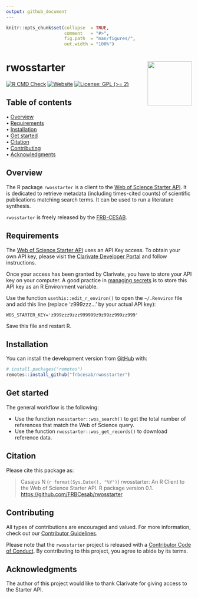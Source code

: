 ```yaml
---
output: github_document
---
```


<!-- README.md is generated from README.Rmd. Please edit that file -->


```r
knitr::opts_chunk$set(collapse  = TRUE,
                      comment   = "#>",
                      fig.path  = "man/figures/",
                      out.width = "100%")
```



rwosstarter <img src="man/figures/package-sticker.png" align="right" style="float:right; height:120px;"/>
=========================================================

<!-- badges: start -->
[![R CMD Check](https://github.com/frbcesab/rwosstarter/actions/workflows/R-CMD-check.yaml/badge.svg)](https://github.com/frbcesab/rwosstarter/actions/workflows/R-CMD-check.yaml)
[![Website](https://github.com/frbcesab/rwosstarter/actions/workflows/pkgdown.yaml/badge.svg)](https://github.com/frbcesab/rwosstarter/actions/workflows/pkgdown.yaml)
[![License: GPL (>= 2)](https://img.shields.io/badge/License-GPL%20%28%3E%3D%202%29-blue.svg)](https://choosealicense.com/licenses/gpl-2.0/)
<!-- badges: end -->


## Table of contents

<p align="left">
  • <a href="#overview">Overview</a><br>
  • <a href="#requirements">Requirements</a><br>
  • <a href="#installation">Installation</a><br>
  • <a href="#get-started">Get started</a><br>
  • <a href="#citation">Citation</a><br>
  • <a href="#contributing">Contributing</a><br>
  • <a href="#acknowledgments">Acknowledgments</a>
</p>


## Overview

The R package `rwosstarter` is a client to the 
[Web of Science Starter API](https://developer.clarivate.com/apis/wos-starter).
It is dedicated to retrieve metadata (including times-cited counts) of 
scientific publications matching search terms. It can be used to run a 
literature synthesis.

`rwosstarter` is freely released by the 
[FRB-CESAB](https://www.fondationbiodiversite.fr/en/about-the-foundation/le-cesab/).




## Requirements

The [Web of Science Starter API](https://developer.clarivate.com/apis/wos-starter) 
uses an API Key access. To obtain your own API key, please visit the 
[Clarivate Developer Portal](https://developer.clarivate.com/) and follow instructions.


Once your access has been granted by Clarivate, you have to store your API key 
on your computer. A good practice in 
[managing secrets](https://cran.r-project.org/web/packages/httr/vignettes/secrets.html) 
is to store this API key as an R Environment variable.

Use the function `usethis::edit_r_environ()` to open the `~/.Renviron` file and add 
this line (replace 'z999zzz...' by your actual API key):

```
WOS_STARTER_KEY='z999zzz9zzz999999z9z99zz999zz999'
```

Save this file and restart R.




## Installation

You can install the development version from [GitHub](https://github.com/) with:

```r
# install.packages("remotes")
remotes::install_github("frbcesab/rwosstarter")
```




## Get started

The general workflow is the following:

- Use the function `rwosstarter::wos_search()` to get the total number of references
that match the Web of Science query.
- Use the function `rwosstarter::wos_get_records()` to download reference data.



## Citation

Please cite this package as: 

> Casajus N (`r format(Sys.Date(), "%Y")`) rwosstarter: An R Client to
the Web of Science Starter API. R package version 0.1.
<https://github.com/FRBCesab/rwosstarter>



## Contributing

All types of contributions are encouraged and valued. For more information, 
check out our [Contributor Guidelines](https://github.com/FRBCesab/rwosstarter/blob/main/CONTRIBUTING.md).

Please note that the `rwosstarter` project is released with a 
[Contributor Code of Conduct](https://contributor-covenant.org/version/2/1/CODE_OF_CONDUCT.html). 
By contributing to this project, you agree to abide by its terms.



## Acknowledgments

The author of this project would like to thank Clarivate for giving access to 
the Starter API.
